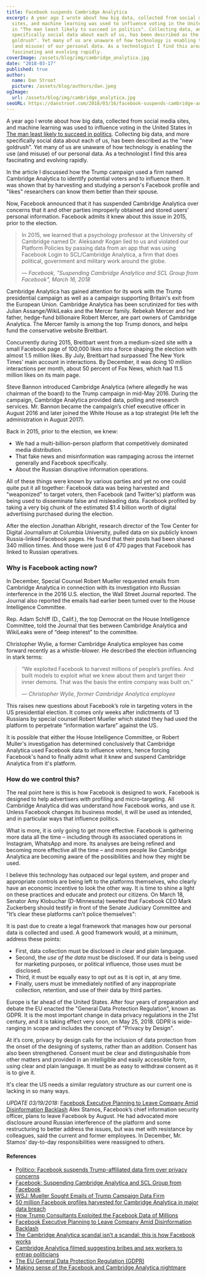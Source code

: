 ```yaml
---
title: Facebook suspends Cambridge Analytica
excerpt: A year ago I wrote about how big data, collected from social media
  sites, and machine learning was used to influence voting in the United States
  in "The man least likely to succeed in politics". Collecting data, and more
  specifically social data about each of us, has been described as the "new
  goldrush". Yet many of us are unaware of how technology is enabling the use
  (and misuse) of our personal data. As a technologist I find this area
  fascinating and evolving rapidly.
coverImage: /assets/blog/img/cambridge_analytica.jpg
date: "2018-03-17"
published: true
author:
  name: Dan Stroot
  picture: /assets/blog/authors/dan.jpeg
ogImage:
  url: /assets/blog/img/cambridge_analytica.jpg
seoURL: https://danstroot.com/2018/03/16/facebook-suspends-cambridge-analytica/
---
```


A year ago I wrote about how big data, collected from social media sites, and machine learning was used to influence voting in the United States in [The man least likely to succeed in politics](/posts/2017-03-19-the-man-least-likely-to-succeed-in-politics/). Collecting big data, and more specifically social data about each of us, has been described as the "new goldrush". Yet many of us are unaware of how technology is enabling the use (and misuse) of our personal data. As a technologist I find this area fascinating and evolving rapidly.

In the article I discussed how the Trump campaign used a firm named Cambridge Analytica to identify potential voters and to influence them. It was shown that by harvesting and studying a person's Facebook profile and "likes" researchers can know them better than their spouse.

Now, Facebook announced that it has suspended Cambridge Analytica over concerns that it and other parties improperly obtained and stored users' personal information. Facebook admits it knew about this issue in 2015, prior to the election.

> In 2015, we learned that a psychology professor at the University of Cambridge named Dr. Aleksandr Kogan lied to us and violated our Platform Policies by passing data from an app that was using Facebook Login to SCL/Cambridge Analytica, a firm that does political, government and military work around the globe.
>
> <cite>
>   &mdash; Facebook, "Suspending Cambridge Analytica and SCL Group from
>   Facebook", March 16, 2018
> </cite>

Cambridge Analytica has gained attention for its work with the Trump presidential campaign as well as a campaign supporting Britain's exit from the European Union. Cambridge Analytica has been scrutinized for ties with Julian Assange/WikiLeaks and the Mercer family. Rebekah Mercer and her father, hedge-fund billionaire Robert Mercer, are part owners of Cambridge Analytica. The Mercer family is among the top Trump donors, and helps fund the conservative website Breitbart.

Concurrently during 2015, Breitbart went from a medium-sized site with a small Facebook page of 100,000 likes into a force shaping the election with almost 1.5 million likes. By July, Breitbart had surpassed The New York Times’ main account in interactions. By December, it was doing 10 million interactions per month, about 50 percent of Fox News, which had 11.5 million likes on its main page.

Steve Bannon introduced Cambridge Analytica (where allegedly he was chairman of the board) to the Trump campaign in mid-May 2016. During the campaign, Cambridge Analytica provided data, polling and research services. Mr. Bannon became the campaign’s chief executive officer in August 2016 and later joined the White House as a top strategist (He left the administration in August 2017).

Back in 2015, prior to the election, we knew:

- We had a multi-billion-person platform that competitively dominated media distribution.
- That fake news and misinformation was rampaging across the internet generally and Facebook specifically.
- About the Russian disruptive information operations.

All of these things were known by various parties and yet no one could quite put it all together: Facebook data was being harvested and "weaponized" to target voters, then Facebook (and Twitter's) platform was being used to disseminate false and misleading data. Facebook profited by taking a very big chunk of the estimated $1.4 billion worth of digital advertising purchased during the election.

After the election Jonathan Albright, research director of the Tow Center for Digital Journalism at Columbia University, pulled data on six publicly known Russia-linked Facebook pages. He found that their posts had been shared 340 million times. And those were just 6 of 470 pages that Facebook has linked to Russian operatives.

### Why is Facebook acting now?

In December, Special Counsel Robert Mueller requested emails from Cambridge Analytica in connection with its investigation into Russian interference in the 2016 U.S. election, the Wall Street Journal reported. The Journal also reported the emails had earlier been turned over to the House Intelligence Committee.

Rep. Adam Schiff (D., Calif.), the top Democrat on the House Intelligence Committee, told the Journal that ties between Cambridge Analytica and WikiLeaks were of “deep interest” to the committee.

Christopher Wylie, a former Cambridge Analytica employee has come forward recently as a whistle-blower. He described the election influencing in stark terms:

> “We exploited Facebook to harvest millions of people’s profiles. And built models to exploit what we knew about them and target their inner demons. That was the basis the entire company was built on.”
>
> <cite>&mdash; Christopher Wylie, former Cambridge Analytica employee</cite>

This raises new questions about Facebook’s role in targeting voters in the US presidential election. It comes only weeks after indictments of 13 Russians by special counsel Robert Mueller which stated they had used the platform to perpetrate “information warfare” against the US.

It is possible that either the House Intelligence Committee, or Robert Muller's investigation has determined conclusively that Cambridge Analytica used Facebook data to influence voters, hence forcing Facebook's hand to finally admit what it knew and suspend Cambridge Analytica from it's platform.

### How do we control this?

The real point here is this is how Facebook is designed to work. Facebook is designed to help advertisers with profiling and micro-targeting. All Cambridge Analytica did was understand how Facebook works, and use it. Unless Facebook changes its business model, it will be used as intended, and in particular ways that influence politics.

What is more, it is only going to get more effective. Facebook is gathering more data all the time – including through its associated operations in Instagram, WhatsApp and more. Its analyses are being refined and becoming more effective all the time – and more people like Cambridge Analytica are becoming aware of the possibilities and how they might be used.

I believe this technology has outpaced our legal system, and proper and appropriate controls are being left to the platforms themselves, who clearly have an economic incentive to look the other way. It is time to shine a light on these practices and educate and protect our citizens. On March 18, Senator Amy Klobuchar (D-Minnesota) tweeted that Facebook CEO Mark Zuckerberg should testify in front of the Senate Judiciary Committee and "It’s clear these platforms can’t police themselves":

<CustomTweet id="975158333446541312" />

It is past due to create a legal framework that manages how our personal data is collected and used. A good framework would, at a minimum, address these points:

- First, data collection must be disclosed in clear and plain language.
- Second, the _use of the data_ must be disclosed. If our data is being used for marketing purposes, or political influence, those uses must be disclosed.
- Third, it must be equally easy to opt out as it is opt in, at any time.
- Finally, users must be immediately notified of any inappropriate collection, retention, and use of their data by third parties.

Europe is far ahead of the United States. After four years of preparation and debate the EU enacted the "General Data Protection Regulation", known as GDPR. It is the most important change in data privacy regulations in the 21st century, and it is taking effect very soon, on May 25, 2018. GDPR is wide-ranging in scope and includes the concept of "Privacy by Design".

At it’s core, privacy by design calls for the inclusion of data protection from the onset of the designing of systems, rather than an addition. Consent has also been strengthened. Consent must be clear and distinguishable from other matters and provided in an intelligible and easily accessible form, using clear and plain language. It must be as easy to withdraw consent as it is to give it.​

It's clear the US needs a similar regulatory structure as our current one is lacking in so many ways.

_UPDATE 03/19/2018:_ [Facebook Executive Planning to Leave Company Amid Disinformation Backlash](https://www.nytimes.com/2018/03/19/technology/facebook-alex-stamos.html?hp&action=click&pgtype=Homepage&clickSource=story-heading&module=first-column-region&region=top-news&WT.nav=top-news) Alex Stamos, Facebook’s chief information security officer, plans to leave Facebook by August. He had advocated more disclosure around Russian interference of the platform and some restructuring to better address the issues, but was met with resistance by colleagues, said the current and former employees. In December, Mr. Stamos’ day-to-day responsibilities were reassigned to others.

#### References

- [Politico: Facebook suspends Trump-affiliated data firm over privacy concerns](https://www.politico.com/story/2018/03/16/facebook-cambridge-analytica-suspended-trump-campaign-468692?cid=apn)
- [Facebook: Suspending Cambridge Analytica and SCL Group from Facebook](https://newsroom.fb.com/news/2018/03/suspending-cambridge-analytica/)
- [WSJ: Mueller Sought Emails of Trump Campaign Data Firm](https://www.wsj.com/articles/mueller-sought-emails-of-trump-campaign-data-firm-1513296899)
- [50 million Facebook profiles harvested for Cambridge Analytica in major data breach](https://www.theguardian.com/news/2018/mar/17/cambridge-analytica-facebook-influence-us-election)
- [How Trump Consultants Exploited the Facebook Data of Millions](https://www.nytimes.com/2018/03/17/us/politics/cambridge-analytica-trump-campaign.html)
- [Facebook Executive Planning to Leave Company Amid Disinformation Backlash](https://www.nytimes.com/2018/03/19/technology/facebook-alex-stamos.html?hp&action=click&pgtype=Homepage&clickSource=story-heading&module=first-column-region&region=top-news&WT.nav=top-news)
- [The Cambridge Analytica scandal isn’t a scandal: this is how Facebook works](https://www.independent.co.uk/voices/camridge-analytica-scandal-how-facebook-works-harvesting-data-politics-trump-brexit-a8264051.html)
- [Cambridge Analytica filmed suggesting bribes and sex workers to entrap politicians](https://www.channel4.com/news/cambridge-analytica-revealed-trumps-election-consultants-filmed-saying-they-use-bribes-and-sex-workers-to-entrap-politicians-investigation)
- [The EU General Data Protection Regulation (GDPR)](https://www.eugdpr.org/eugdpr.org.html)
- [Making sense of the Facebook and Cambridge Analytica nightmare](https://www.engadget.com/amp/2018/03/19/facebook-and-cambridge-analytica-nightmare/)
